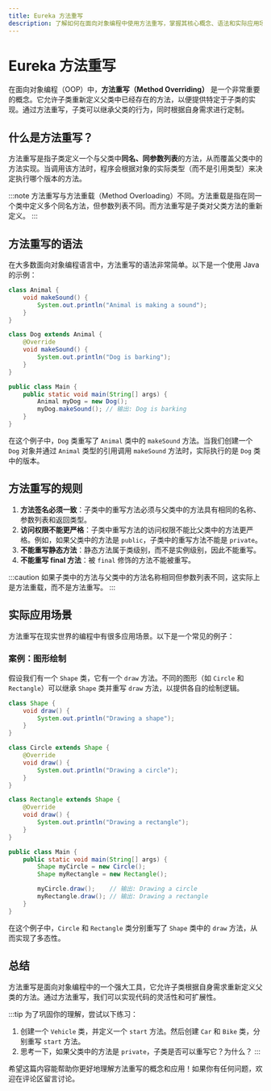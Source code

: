 ```yaml
---
title: Eureka 方法重写
description: 了解如何在面向对象编程中使用方法重写，掌握其核心概念、语法和实际应用场景。
---
```


# Eureka 方法重写

在面向对象编程（OOP）中，**方法重写（Method Overriding）** 是一个非常重要的概念。它允许子类重新定义父类中已经存在的方法，以便提供特定于子类的实现。通过方法重写，子类可以继承父类的行为，同时根据自身需求进行定制。

## 什么是方法重写？

方法重写是指子类定义一个与父类中**同名、同参数列表**的方法，从而覆盖父类中的方法实现。当调用该方法时，程序会根据对象的实际类型（而不是引用类型）来决定执行哪个版本的方法。

:::note
方法重写与方法重载（Method Overloading）不同。方法重载是指在同一个类中定义多个同名方法，但参数列表不同。而方法重写是子类对父类方法的重新定义。
:::

## 方法重写的语法

在大多数面向对象编程语言中，方法重写的语法非常简单。以下是一个使用 Java 的示例：

```java
class Animal {
    void makeSound() {
        System.out.println("Animal is making a sound");
    }
}

class Dog extends Animal {
    @Override
    void makeSound() {
        System.out.println("Dog is barking");
    }
}

public class Main {
    public static void main(String[] args) {
        Animal myDog = new Dog();
        myDog.makeSound(); // 输出: Dog is barking
    }
}
```

在这个例子中，`Dog` 类重写了 `Animal` 类中的 `makeSound` 方法。当我们创建一个 `Dog` 对象并通过 `Animal` 类型的引用调用 `makeSound` 方法时，实际执行的是 `Dog` 类中的版本。

## 方法重写的规则

1. **方法签名必须一致**：子类中的重写方法必须与父类中的方法具有相同的名称、参数列表和返回类型。
2. **访问权限不能更严格**：子类中重写方法的访问权限不能比父类中的方法更严格。例如，如果父类中的方法是 `public`，子类中的重写方法不能是 `private`。
3. **不能重写静态方法**：静态方法属于类级别，而不是实例级别，因此不能重写。
4. **不能重写 final 方法**：被 `final` 修饰的方法不能被重写。

:::caution
如果子类中的方法与父类中的方法名称相同但参数列表不同，这实际上是方法重载，而不是方法重写。
:::

## 实际应用场景

方法重写在现实世界的编程中有很多应用场景。以下是一个常见的例子：

### 案例：图形绘制

假设我们有一个 `Shape` 类，它有一个 `draw` 方法。不同的图形（如 `Circle` 和 `Rectangle`）可以继承 `Shape` 类并重写 `draw` 方法，以提供各自的绘制逻辑。

```java
class Shape {
    void draw() {
        System.out.println("Drawing a shape");
    }
}

class Circle extends Shape {
    @Override
    void draw() {
        System.out.println("Drawing a circle");
    }
}

class Rectangle extends Shape {
    @Override
    void draw() {
        System.out.println("Drawing a rectangle");
    }
}

public class Main {
    public static void main(String[] args) {
        Shape myCircle = new Circle();
        Shape myRectangle = new Rectangle();

        myCircle.draw();    // 输出: Drawing a circle
        myRectangle.draw(); // 输出: Drawing a rectangle
    }
}
```

在这个例子中，`Circle` 和 `Rectangle` 类分别重写了 `Shape` 类中的 `draw` 方法，从而实现了多态性。

## 总结

方法重写是面向对象编程中的一个强大工具，它允许子类根据自身需求重新定义父类的方法。通过方法重写，我们可以实现代码的灵活性和可扩展性。

:::tip
为了巩固你的理解，尝试以下练习：
1. 创建一个 `Vehicle` 类，并定义一个 `start` 方法。然后创建 `Car` 和 `Bike` 类，分别重写 `start` 方法。
2. 思考一下，如果父类中的方法是 `private`，子类是否可以重写它？为什么？
:::

希望这篇内容能帮助你更好地理解方法重写的概念和应用！如果你有任何问题，欢迎在评论区留言讨论。